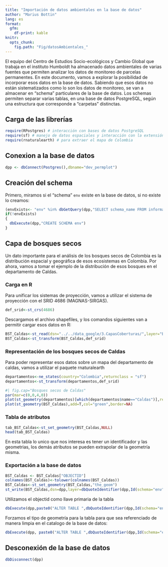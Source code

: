```yaml
---
title: "Importación de datos ambientales en la base de datos"
author: "Marius Bottin"
lang: es
format: 
  gfm:
    df-print: kable
knitr:
  opts_chunk:
    fig.path: "Fig/datosAmbientales_"
---
```


El equipo del Centro de Estudios Socio-ecológicos y Cambio Global que trabaja en el instituto Humboldt ha almacenado datos ambientales de varias fuentes que permiten analizar los datos de monitoreo de parcelas permanentes.
En este documento, vamos a explorar la posibilidad de incorporar esos datos en la base de datos.
Sabiendo que esos datos no están sistematizados como lo son los datos de monitoreo, se van a almacenar en "schema" particulares de la base de datos.
Los schemas permiten separar varias tablas, en una base de datos PostgreSQL, según una estructura que corresponde a "carpetas" distinctas.

## Carga de las librerías

```r
require(RPostgres) # interacción con bases de datos PostgreSQL
require(sf) # manejo de datos espaciales y interacción con la extensión postgis
require(rnaturalearth) # para extraer el mapa de Colombia
```


## Conexion a la base de datos

```r
dpp <- dbConnect(Postgres(),dbname="dev_permplot")
```


## Creación del schema

Primero, miramos si el "schema" `env` existe en la base de datos, si no existe lo creamos:

```r
(envExists<- "env" %in% dbGetQuery(dpp,"SELECT schema_name FROM information_schema.schemata")$schema_name)
if(!envExists)
{
  dbExecute(dpp,"CREATE SCHEMA env")
}
```

## Capa de bosques secos

Un dato importante para el análisis de los bosques secos de Colombia es la distribución espacial y geográfica de esos ecosistemas en Colombia.
Por ahora, vamos a tomar el ejemplo de la distribución de esos bosques en el departamento de Caldas.

### Carga en R

Para unificar los sistemas de proyección, vamos a utilizar el sistema de proyección con el SRID 4686 (MAGNAS-SIRGAS).

```r
def_srid<-st_crs(4686)
```



Descargamos el archivo shapefiles, y los comandos siguientes van a permitir cargar esos datos en R:

```r
BST_Caldas<-st_read(dsn="../../data_google/3.CapasCoberturas/",layer="Bosque_Seco_Tropical_1")
BST_Caldas<-st_transform(BST_Caldas,def_srid)
```

### Representación de los bosques secos de Caldas

Para poder representar esos datos sobre un mapa del departamento de caldas, vamos a utilizar el paquete rnaturalearth

```r
departamentos<-ne_states(country="Colombia",returnclass = "sf")
departamentos<-st_transform(departamentos,def_srid)
```


```r
#| fig.cap="Bosques secos de Caldas"
par(mar=c(0,0,4,0))
plot(st_geometry(departamentos)[which(departamentos$name=="Caldas")],reset=F,col="grey")
plot(st_geometry(BST_Caldas),add=T,col="green",border=NA)
```

### Tabla de atributos

```r
tab_BST_Caldas<-st_set_geometry(BST_Caldas,NULL)
head(tab_BST_Caldas)
```
En esta tabla lo unico que nos interesa es tener un identificador y las geometrias, los demás atributos se pueden extrapolar de la geometría misma.

### Exportación a la base de datos

```r
BST_Caldas <- BST_Caldas["OBJECTID"]
colnames(BST_Caldas)<-tolower(colnames(BST_Caldas))
BST_Caldas<-st_set_geometry(BST_Caldas,"the_geom")
st_write(BST_Caldas,dsn=dpp,layer=dbQuoteIdentifier(dpp,Id(schema="env",table="bst_caldas")),delete_layer = T)
```

Utilizamos el objectid como llave primaria de la tabla

```r
dbExecute(dpp,paste0("ALTER TABLE ",dbQuoteIdentifier(dpp,Id(schema="env",table="bst_caldas")), " ADD PRIMARY KEY (objectid)"))
```

Forzamos el tipo de geometría para la tabla para que sea referenciado de manera limpia en el catalogo de la base de datos:

```r
dbExecute(dpp, paste0("ALTER TABLE ",dbQuoteIdentifier(dpp,Id(schema="env",table="bst_caldas"))," ALTER COLUMN the_geom type geometry(MULTIPOLYGON,4686) USING ST_Force2D(the_geom)"))
```




## Desconexión de la base de datos

```r
dbDisconnect(dpp)
```

